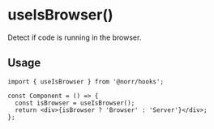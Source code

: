 # useIsBrowser()

Detect if code is running in the browser.

## Usage

```tsx copy
import { useIsBrowser } from '@norr/hooks';

const Component = () => {
  const isBrowser = useIsBrowser();
  return <div>{isBrowser ? 'Browser' : 'Server'}</div>;
};
```
